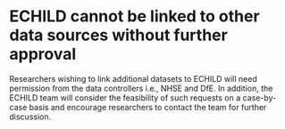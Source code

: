 # ECHILD cannot be linked to other data sources without further approval  {#sec-access-no-other-linkage .unnumbered}

Researchers wishing to link additional datasets to ECHILD will need permission from the data controllers i.e., NHSE and DfE. In addition, the ECHILD team will consider the feasibility of such requests on a case-by-case basis and encourage researchers to contact the team for further discussion. 